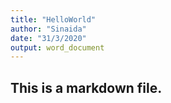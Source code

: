 ```yaml
---
title: "HelloWorld"
author: "Sinaida"
date: "31/3/2020"
output: word_document
---
```

## This is a markdown file.